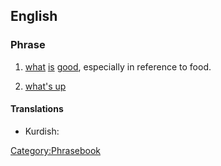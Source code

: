 ==English==

===Phrase===
{{infl|en|phrase|head=[[what]][['s]] [[good]]}}

# {{colloquial}} [[what]] [[is]] [[good]], especially in reference to food.
# {{slang}} [[what's up]]

====Translations====
{{trans-top|''(colloquial)'' what is good, especially in reference to food}}
* Kurdish: {{t|ku|چی باشه‌؟|tr=çi bashe?|sc=KUchar}}
{{trans-mid}}
{{trans-bottom}}

{{trans-top|''(slang)'' what's up}}
{{trans-mid}}
{{trans-bottom}}

[[Category:Phrasebook]]
